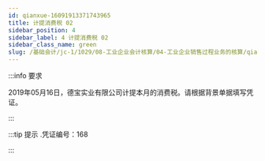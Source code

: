 ---
id: qianxue-16091913371743965
title: 计提消费税 02
sidebar_position: 4
sidebar_label: 4 计提消费税 02
sidebar_class_name: green
slug: /基础会计/jc-1/1029/08-工业企业会计核算/04-工业企业销售过程业务的核算/qianxue-1609181235305910712/qianxue-16091913371743965/计提消费税 02
---

:::info 要求

2019年05月16日，德宝实业有限公司计提本月的消费税。请根据背景单据填写凭证。

:::

:::tip 提示
  .凭证编号：168 
:::
